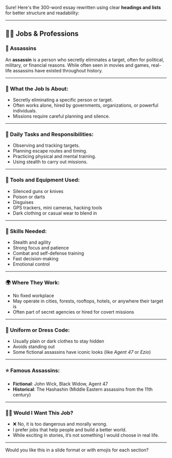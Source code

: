 Sure! Here's the 300-word essay rewritten using clear **headings and lists** for better structure and readability:

---

## 🧑‍🏫 Jobs & Professions

### 🔪 Assassins

An **assassin** is a person who secretly eliminates a target, often for political, military, or financial reasons. While often seen in movies and games, real-life assassins have existed throughout history.

---

### 📝 What the Job Is About:

* Secretly eliminating a specific person or target.
* Often works alone, hired by governments, organizations, or powerful individuals.
* Missions require careful planning and silence.

---

### 📅 Daily Tasks and Responsibilities:

* Observing and tracking targets.
* Planning escape routes and timing.
* Practicing physical and mental training.
* Using stealth to carry out missions.

---

### 🧰 Tools and Equipment Used:

* Silenced guns or knives
* Poison or darts
* Disguises
* GPS trackers, mini cameras, hacking tools
* Dark clothing or casual wear to blend in

---

### 🧠 Skills Needed:

* Stealth and agility
* Strong focus and patience
* Combat and self-defense training
* Fast decision-making
* Emotional control

---

### 🌍 Where They Work:

* No fixed workplace
* May operate in cities, forests, rooftops, hotels, or anywhere their target is
* Often part of secret agencies or hired for covert missions

---

### 👔 Uniform or Dress Code:

* Usually plain or dark clothes to stay hidden
* Avoids standing out
* Some fictional assassins have iconic looks (like *Agent 47* or *Ezio*)

---

### ⭐ Famous Assassins:

* **Fictional**: John Wick, Black Widow, Agent 47
* **Historical**: The Hashashin (Middle Eastern assassins from the 11th century)

---

### 🙅‍♂️ Would I Want This Job?

* ❌ No, it is too dangerous and morally wrong.
* I prefer jobs that help people and build a better world.
* While exciting in stories, it’s not something I would choose in real life.

---

Would you like this in a slide format or with emojis for each section?
